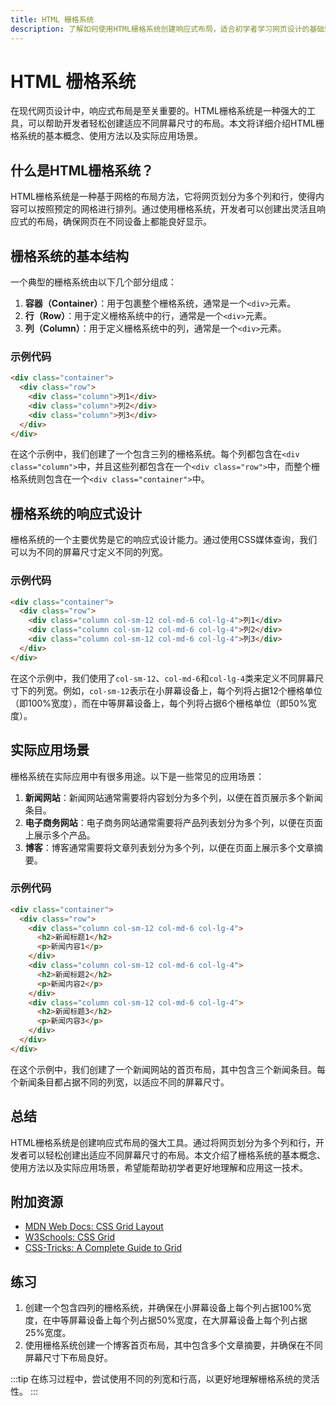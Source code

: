 ```yaml
---
title: HTML 栅格系统
description: 了解如何使用HTML栅格系统创建响应式布局，适合初学者学习网页设计的基础知识。
---
```


# HTML 栅格系统

在现代网页设计中，响应式布局是至关重要的。HTML栅格系统是一种强大的工具，可以帮助开发者轻松创建适应不同屏幕尺寸的布局。本文将详细介绍HTML栅格系统的基本概念、使用方法以及实际应用场景。

## 什么是HTML栅格系统？

HTML栅格系统是一种基于网格的布局方法，它将网页划分为多个列和行，使得内容可以按照预定的网格进行排列。通过使用栅格系统，开发者可以创建出灵活且响应式的布局，确保网页在不同设备上都能良好显示。

## 栅格系统的基本结构

一个典型的栅格系统由以下几个部分组成：

1. **容器（Container）**：用于包裹整个栅格系统，通常是一个`<div>`元素。
2. **行（Row）**：用于定义栅格系统中的行，通常是一个`<div>`元素。
3. **列（Column）**：用于定义栅格系统中的列，通常是一个`<div>`元素。

### 示例代码

```html
<div class="container">
  <div class="row">
    <div class="column">列1</div>
    <div class="column">列2</div>
    <div class="column">列3</div>
  </div>
</div>
```

在这个示例中，我们创建了一个包含三列的栅格系统。每个列都包含在`<div class="column">`中，并且这些列都包含在一个`<div class="row">`中，而整个栅格系统则包含在一个`<div class="container">`中。

## 栅格系统的响应式设计

栅格系统的一个主要优势是它的响应式设计能力。通过使用CSS媒体查询，我们可以为不同的屏幕尺寸定义不同的列宽。

### 示例代码

```html
<div class="container">
  <div class="row">
    <div class="column col-sm-12 col-md-6 col-lg-4">列1</div>
    <div class="column col-sm-12 col-md-6 col-lg-4">列2</div>
    <div class="column col-sm-12 col-md-6 col-lg-4">列3</div>
  </div>
</div>
```

在这个示例中，我们使用了`col-sm-12`、`col-md-6`和`col-lg-4`类来定义不同屏幕尺寸下的列宽。例如，`col-sm-12`表示在小屏幕设备上，每个列将占据12个栅格单位（即100%宽度），而在中等屏幕设备上，每个列将占据6个栅格单位（即50%宽度）。

## 实际应用场景

栅格系统在实际应用中有很多用途。以下是一些常见的应用场景：

1. **新闻网站**：新闻网站通常需要将内容划分为多个列，以便在首页展示多个新闻条目。
2. **电子商务网站**：电子商务网站通常需要将产品列表划分为多个列，以便在页面上展示多个产品。
3. **博客**：博客通常需要将文章列表划分为多个列，以便在页面上展示多个文章摘要。

### 示例代码

```html
<div class="container">
  <div class="row">
    <div class="column col-sm-12 col-md-6 col-lg-4">
      <h2>新闻标题1</h2>
      <p>新闻内容1</p>
    </div>
    <div class="column col-sm-12 col-md-6 col-lg-4">
      <h2>新闻标题2</h2>
      <p>新闻内容2</p>
    </div>
    <div class="column col-sm-12 col-md-6 col-lg-4">
      <h2>新闻标题3</h2>
      <p>新闻内容3</p>
    </div>
  </div>
</div>
```

在这个示例中，我们创建了一个新闻网站的首页布局，其中包含三个新闻条目。每个新闻条目都占据不同的列宽，以适应不同的屏幕尺寸。

## 总结

HTML栅格系统是创建响应式布局的强大工具。通过将网页划分为多个列和行，开发者可以轻松创建出适应不同屏幕尺寸的布局。本文介绍了栅格系统的基本概念、使用方法以及实际应用场景，希望能帮助初学者更好地理解和应用这一技术。

## 附加资源

- [MDN Web Docs: CSS Grid Layout](https://developer.mozilla.org/en-US/docs/Web/CSS/CSS_Grid_Layout)
- [W3Schools: CSS Grid](https://www.w3schools.com/css/css_grid.asp)
- [CSS-Tricks: A Complete Guide to Grid](https://css-tricks.com/snippets/css/complete-guide-grid/)

## 练习

1. 创建一个包含四列的栅格系统，并确保在小屏幕设备上每个列占据100%宽度，在中等屏幕设备上每个列占据50%宽度，在大屏幕设备上每个列占据25%宽度。
2. 使用栅格系统创建一个博客首页布局，其中包含多个文章摘要，并确保在不同屏幕尺寸下布局良好。

:::tip
在练习过程中，尝试使用不同的列宽和行高，以更好地理解栅格系统的灵活性。
:::